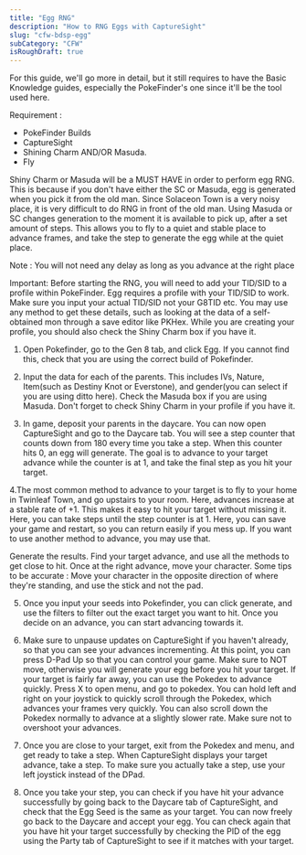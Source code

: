 ```yaml
---
title: "Egg RNG"
description: "How to RNG Eggs with CaptureSight"
slug: "cfw-bdsp-egg"
subCategory: "CFW"
isRoughDraft: true
---
```


For this guide, we'll go more in detail, but it still requires to have the Basic Knowledge guides, especially the PokeFinder's one since it'll be the tool used here.

Requirement :

- PokeFinder Builds
- CaptureSight
- Shining Charm AND/OR Masuda.
- Fly

Shiny Charm or Masuda will be a MUST HAVE in order to perform egg RNG. This is because if you don't have either the SC or Masuda, egg is generated when you pick it from the old man. Since Solaceon Town is a very noisy place, it is very difficult to do RNG in front of the old man. Using Masuda or SC changes generation to the moment it is available to pick up, after a set amount of steps. This allows you to fly to a quiet and stable place to advance frames, and take the step to generate the egg while at the quiet place.

Note : You will not need any delay as long as you advance at the right place

Important: Before starting the RNG, you will need to add your TID/SID to a profile within PokeFinder. Egg requires a profile with your TID/SID to work. Make sure you input your actual TID/SID not your G8TID etc. You may use any method to get these details, such as looking at the data of a self-obtained mon through a save editor like PKHex. While you are creating your profile, you should also check the Shiny Charm box if you have it.

1. Open Pokefinder, go to the Gen 8 tab, and click Egg. If you cannot find this, check that you are using the correct build of Pokefinder.

2. Input the data for each of the parents. This includes IVs, Nature, Item(such as Destiny Knot or Everstone), and gender(you can select if you are using ditto here). Check the Masuda box if you are using Masuda. Don't forget to check Shiny Charm in your profile if you have it.

3. In game, deposit your parents in the daycare. You can now open CaptureSight and go to the Daycare tab. You will see a step counter that counts down from 180 every time you take a step. When this counter hits 0, an egg will generate. The goal is to advance to your target advance while the counter is at 1, and take the final step as you hit your target.

4.The most common method to advance to your target is to fly to your home in Twinleaf Town, and go upstairs to your room. Here, advances increase at a stable rate of +1. This makes it easy to hit your target without missing it. Here, you can take steps until the step counter is at 1. Here, you can save your game and restart, so you can return easily if you mess up. If you want to use another method to advance, you may use that.

Generate the results. Find your target advance, and use all the methods to get close to hit.
Once at the right advance, move your character. Some tips to be accurate : Move your character in the opposite direction of where they're standing, and use the stick and not the pad.

5. Once you input your seeds into Pokefinder, you can click generate, and use the filters to filter out the exact target you want to hit. Once you decide on an advance, you can start advancing towards it.

6. Make sure to unpause updates on CaptureSight if you haven't already, so that you can see your advances incrementing. At this point, you can press D-Pad Up so that you can control your game. Make sure to NOT move, otherwise you will generate your egg before you hit your target. If your target is fairly far away, you can use the Pokedex to advance quickly. Press X to open menu, and go to pokedex. You can hold left and right on your joystick to quickly scroll through the Pokedex, which advances your frames very quickly. You can also scroll down the Pokedex normally to advance at a slightly slower rate. Make sure not to overshoot your advances.

7. Once you are close to your target, exit from the Pokedex and menu, and get ready to take a step. When CaptureSight displays your target advance, take a step. To make sure you actually take a step, use your left joystick instead of the DPad.

8. Once you take your step, you can check if you have hit your advance successfully by going back to the Daycare tab of CaptureSight, and check that the Egg Seed is the same as your target. You can now freely go back to the Daycare and accept your egg. You can check again that you have hit your target successfully by checking the PID of the egg using the Party tab of CaptureSight to see if it matches with your target.
